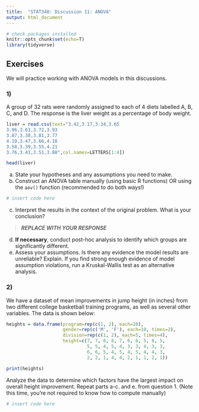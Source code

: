 ---
title:  "STAT340: Discussion 11: ANOVA"
output: html_document
---

```{r setup, include=FALSE}
# check packages installed
knitr::opts_chunk$set(echo=T)
library(tidyverse)
```


## Exercises

We will practice working with ANOVA models in this discussions.


### 1)

A group of 32 rats were randomly assigned to each of 4 diets labelled A, B, C, and D. The response is the liver weight as a percentage of body weight.

```{r}
liver = read.csv(text="3.42,3.17,3.34,3.65
3.96,3.63,3.72,3.93
3.87,3.38,3.81,3.77
4.19,3.47,3.66,4.18
3.58,3.39,3.55,4.21
3.76,3.41,3.51,3.88",col.names=LETTERS[1:4])

head(liver)
```


a. State your hypotheses and any assumptions you need to make.
b. Construct an ANOVA table manually (using basic R functions) OR using the `aov()` function (recommended to do both ways!)

```{r}
# insert code here

```

c. Interpret the results in the context of the original problem. What is your conclusion?

> ***REPLACE WITH YOUR RESPONSE***

d. **If necessary**, conduct post-hoc analysis to identify which groups are significantly different.
e. Assess your assumptions. Is there any evidence the model results are unreliable? Explain. If you find strong enough evidence of model assumption violations, run a Kruskal-Wallis test as an alternative analysis.


### 2)

We have a dataset of mean improvements in jump height (in inches) from two different college basketball training programs, as well as several other variables. The data is shown below:

```{r}
heights = data.frame(program=rep(c(1, 2), each=20),
                     gender=rep(c('M', 'F'), each=10, times=2),
                     division=rep(c(1, 2), each=5, times=4),
                     height=c(7, 7, 8, 8, 7, 6, 6, 5, 6, 5,
                              5, 5, 4, 5, 4, 3, 3, 4, 3, 3,
                              6, 6, 5, 4, 5, 4, 5, 4, 4, 3,
                              2, 2, 1, 4, 4, 2, 1, 1, 2, 1))

print(heights)
```

Analyze the data to determine which factors have the largest impact on overall height improvement. Repeat parts a-c. and e. from question 1. (Note this time, you're not required to know how to compute manually)

```{r}
# insert code here

```

